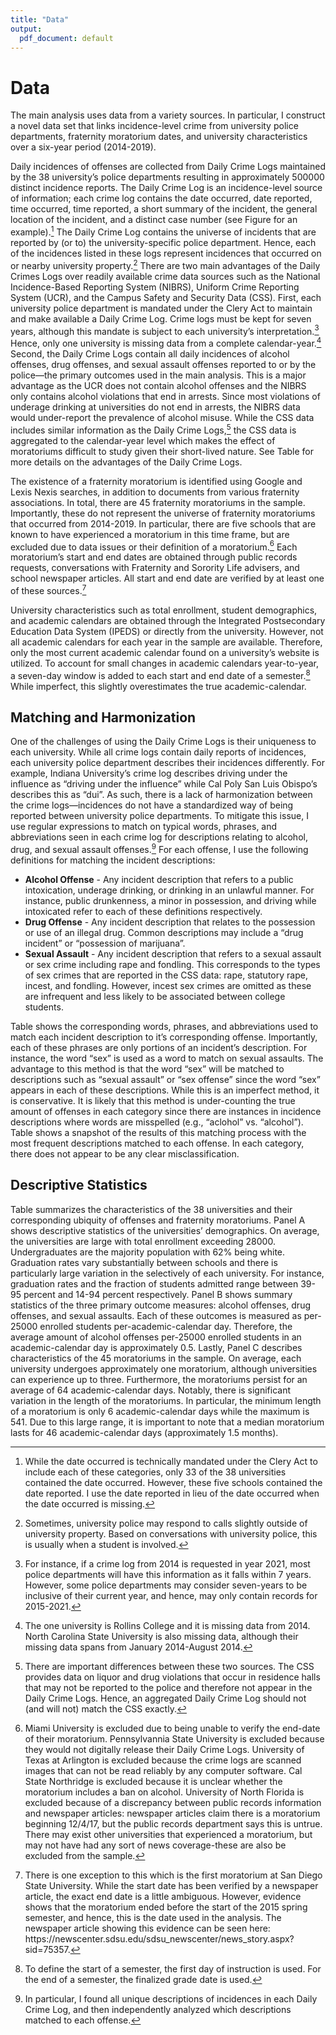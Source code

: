 ```yaml
---
title: "Data"
output:
  pdf_document: default
---
```


# Data \label{section:data}

The main analysis uses data from a variety sources. In particular, I construct a novel data set that links incidence-level crime from university police departments, fraternity moratorium dates, and university characteristics over a six-year period (2014-2019).

Daily incidences of offenses are collected from Daily Crime Logs maintained by the 38 university's police departments resulting in approximately 500000 distinct incidence reports. The Daily Crime Log is an incidence-level source of information; each crime log contains the date occurred, date reported, time occurred, time reported, a short summary of the incident, the general location of the incident, and a distinct case number (see Figure \ref{crime_log} for an example).^[While the date occurred is technically mandated under the Clery Act to include each of these categories, only 33 of the 38 universities contained the date occurred. However, these five schools contained the date reported. I use the date reported in lieu of the date occurred when the date occurred is missing.] The Daily Crime Log contains the universe of incidents that are reported by (or to) the university-specific police department. Hence, each of the incidences listed in these logs represent incidences that occurred on or nearby university property.^[Sometimes, university police may respond to calls slightly outside of university property. Based on conversations with university police, this is usually when a student is involved.] There are two main advantages of the Daily Crimes Logs over readily available crime data sources such as the National Incidence-Based Reporting System (NIBRS), Uniform Crime Reporting System (UCR), and the Campus Safety and Security Data (CSS). First, each university police department is mandated under the Clery Act to maintain and make available a Daily Crime Log. Crime logs must be kept for seven years, although this mandate is subject to each university's interpretation.^[For instance, if a crime log from 2014 is requested in year 2021, most police departments will have this information as it falls within 7 years. However, some police departments may consider seven-years to be inclusive of their current year, and hence, may only contain records for 2015-2021.] Hence, only one university is missing data from a complete calendar-year.^[The one university is Rollins College and it is missing data from 2014. North Carolina State University is also missing data, although their missing data spans from January 2014-August 2014.] Second, the Daily Crime Logs contain all daily incidences of alcohol offenses, drug offenses, and sexual assault offenses reported to or by the police—the primary outcomes used in the main analysis. This is a major advantage as the UCR does not contain alcohol offenses and the NIBRS only contains alcohol violations that end in arrests. Since most violations of underage drinking at universities do not end in arrests, the NIBRS data would under-report the prevalence of alcohol misuse. While the CSS data includes similar information as the Daily Crime Logs,^[There are important differences between these two sources. The CSS provides data on liquor and drug violations that occur in residence halls that may not be reported to the police and therefore not appear in the Daily Crime Logs. Hence, an aggregated Daily Crime Log should not (and will not) match the CSS exactly.] the CSS data is aggregated to the calendar-year level which makes the effect of moratoriums difficult to study given their short-lived nature. See Table \ref{data_used} for more details on the advantages of the Daily Crime Logs.

The existence of a fraternity moratorium is identified using Google and Lexis Nexis searches, in addition to documents from various fraternity associations. In total, there are 45 fraternity moratoriums in the sample. Importantly, these do not represent the universe of fraternity moratoriums that occurred from 2014-2019. In particular, there are five schools that are known to have experienced a moratorium in this time frame, but are excluded due to data issues or their definition of a moratorium.^[Miami University is excluded due to being unable to verify the end-date of their moratorium. Pennsylvannia State University is excluded because they would not digitally release their Daily Crime Logs. University of Texas at Arlington is excluded because the crime logs are scanned images that can not be read reliably by any computer software. Cal State Northridge is excluded because it is unclear whether the moratorium includes a ban on alcohol. University of North Florida is excluded because of a discrepancy between public records information and newspaper articles: newspaper articles claim there is a moratorium beginning 12/4/17, but the public records department says this is untrue. There may exist other universities that experienced a moratorium, but may not have had any sort of news coverage-these are also be excluded from the sample.] Each moratorium's start and end dates are obtained through public records requests, conversations with Fraternity and Sorority Life advisers, and school newspaper articles. All start and end date are verified by at least one of these sources.^[There is one exception to this which is the first moratorium at San Diego State University. While the start date has been verified by a newspaper article, the exact end date is a little ambiguous. However, evidence shows that the moratorium ended before the start of the 2015 spring semester, and hence, this is the date used in the analysis. The newspaper article showing this evidence can be seen here: https://newscenter.sdsu.edu/sdsu_newscenter/news_story.aspx?sid=75357.]  


University characteristics such as total enrollment, student demographics, and academic calendars are obtained through the Integrated Postsecondary Education Data System (IPEDS) or directly from the university. However, not all academic calendars for each year in the sample are available. Therefore, only the most current academic calendar found on a university's website is utilized. To account for small changes in academic calendars year-to-year, a seven-day window is added to each start and end date of a semester.^[To define the start of a semester, the first day of instruction is used. For the end of a semester, the finalized grade date is used.] While imperfect, this slightly overestimates the true academic-calendar.

## Matching and Harmonization 

One of the challenges of using the Daily Crime Logs is their uniqueness to each university. While all crime logs contain daily reports of incidences, each university police department describes their incidences differently. For example, Indiana University's crime log describes driving under the influence as "driving under the influence" while Cal Poly San Luis Obispo's describes this as "dui". As such, there is a lack of harmonization between the crime logs—incidences do not have a standardized way of being reported between university police departments. To mitigate this issue, I use regular expressions to match on typical words, phrases, and abbreviations seen in each crime log for descriptions relating to alcohol, drug, and sexual assault offenses.^[In particular, I found all unique descriptions of incidences in each Daily Crime Log, and then independently analyzed which descriptions matched to each offense.] For each offense, I use the following definitions for matching the incident descriptions:

* **Alcohol Offense** - Any incident description that refers to a public intoxication, underage drinking, or drinking in an unlawful manner. For instance, public drunkenness, a minor in possession, and driving while intoxicated refer to each of these definitions respectively. 
* **Drug Offense** - Any incident description that relates to the possession or use of an illegal drug. Common descriptions may include a "drug incident" or "possession of marijuana". 
* **Sexual Assault** - Any incident description that refers to a sexual assault or sex crime including rape and fondling. This corresponds to the types of sex crimes that are reported in the CSS data: rape, statutory rape, incest, and fondling. However, incest sex crimes are omitted as these are infrequent and less likely to be associated between college students.

Table \ref{matching_table} shows the corresponding words, phrases, and abbreviations used to match each incident description to it's corresponding offense. Importantly, each of these phrases are only portions of an incident's description. For instance, the word "sex" is used as a word to match on sexual assaults. The advantage to this method is that the word "sex" will be matched to descriptions such as "sexual assault" or "sex offense" since the word "sex" appears in each of these descriptions. While this is an imperfect method, it is conservative. It is likely that this method is under-counting the true amount of offenses in each category since there are instances in incidence descriptions where words are misspelled (e.g., "aclohol" vs. "alcohol"). Table \ref{top_categories} shows a snapshot of the results of this matching process with the most frequent descriptions matched to each offense. In each category, there does not appear to be any clear misclassification.

## Descriptive Statistics

Table \ref{summary_stats} summarizes the characteristics of the 38 universities and their corresponding ubiquity of offenses and fraternity moratoriums. Panel A shows descriptive statistics of the universities' demographics. On average, the universities are large with total enrollment exceeding 28000. Undergraduates are the majority population with 62% being white. Graduation rates vary substantially between schools and there is particularly large variation in the selectively of each university. For instance, graduation rates and the fraction of students admitted range between 39-95 percent and 14-94 percent respectively. Panel B shows summary statistics of the three primary outcome measures: alcohol offenses, drug offenses, and sexual assaults. Each of these outcomes is measured as per-25000 enrolled students per-academic-calendar day. Therefore, the average amount of alcohol offenses per-25000 enrolled students in an academic-calendar day is approximately 0.5. Lastly, Panel C describes characteristics of the 45 moratoriums in the sample. On average, each university undergoes approximately one moratorium, although universities can experience up to three. Furthermore, the moratoriums persist for an average of 64 academic-calendar days. Notably, there is significant variation in the length of the moratoriums. In particular, the minimum length of a moratorium is only 6 academic-calendar days while the maximum is 541. Due to this large range, it is important to note that a median moratorium lasts for 46 academic-calendar days (approximately 1.5 months). 



